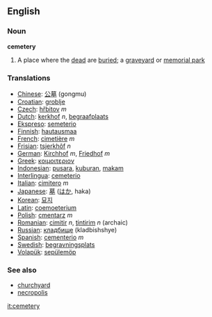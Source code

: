==English==
=== Noun ===
{{wikipedia}}
'''cemetery'''
# A place where the [[dead]] are [[buried]]; a [[graveyard]] or [[memorial park]]

=== Translations === 
*[[Chinese]]: [[公墓]] (gongmu)
*[[Croatian]]: [[groblje]]
*[[Czech]]: [[hřbitov]] ''m''
*[[Dutch]]: [[kerkhof]] ''n'', [[begraafplaats]]
*[[Ekspreso]]: [[semeterio]]
*[[Finnish]]: [[hautausmaa]]
*[[French]]: [[cimetière]] ''m''
*[[Frisian]]: [[tsjerkhôf]] ''n''
*[[German]]: [[Kirchhof]] ''m'', [[Friedhof]] ''m''
*[[Greek]]: [[κοιμοιτεριον]]
*[[Indonesian]]: [[pusara]], [[kubur|kuburan]], [[makam]] 
*[[Interlingua]]: [[cemeterio]] 
*[[Italian]]: [[cimitero]] ''m''
*[[Japanese]]: [[墓]] ([[はか]], haka)
*[[Korean]]: [[묘지]]
*[[Latin]]: [[coemoeterium]]
*[[Polish]]: [[cmentarz]] ''m''
*[[Romanian]]: [[cimitir]] ''n'', [[ţintirim]] ''n'' (archaic)
*[[Russian]]: [[кладбище]] (kladbishshye)
*[[Spanish]]: [[cementerio]] ''m''
*[[Swedish]]: [[begravningsplats]]
*[[Volapük]]: [[sepülemöp]]

===See also===
*[[churchyard]]
*[[necropolis]]

[[it:cemetery]]